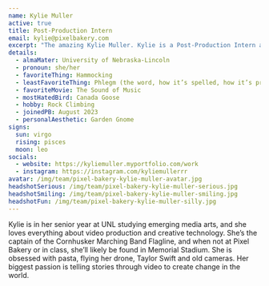 ```yaml
---
name: Kylie Muller
active: true
title: Post-Production Intern
email: kylie@pixelbakery.com
excerpt: "The amazing Kylie Muller. Kylie is a Post-Production Intern at PB. She really loves hammocking, but hates phlegm."
details:
  - almaMater: University of Nebraska-Lincoln
  - pronoun: she/her
  - favoriteThing: Hammocking
  - leastFavoriteThing: Phlegm (the word, how it’s spelled, how it’s pronounced, what it is, the noise)
  - favoriteMovie: The Sound of Music
  - mostHatedBird: Canada Goose
  - hobby: Rock Climbing
  - joinedPB: August 2023
  - personalAesthetic: Garden Gnome
signs:
  sun: virgo
  rising: pisces
  moon: leo
socials:
  - website: https://kyliemuller.myportfolio.com/work
  - instagram: https://instagram.com/kyliemullerrr
avatar: /img/team/pixel-bakery-kylie-muller-avatar.jpg
headshotSerious: /img/team/pixel-bakery-kylie-muller-serious.jpg
headshotSmiling: /img/team/pixel-bakery-kylie-muller-smiling.jpg
headshotFun: /img/team/pixel-bakery-kylie-muller-silly.jpg
---
```


Kylie is in her senior year at UNL studying emerging media arts, and she loves everything about video production and creative technology. She’s the captain of the Cornhusker Marching Band Flagline, and when not at Pixel Bakery or in class, she’ll likely be found in Memorial Stadium. She is obsessed with pasta, flying her drone, Taylor Swift and old cameras. Her biggest passion is telling stories through video to create change in the world. 